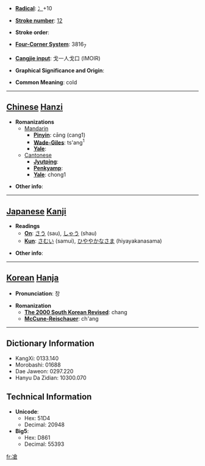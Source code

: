 * '''[[Wiktionary:Chinese radical index| Radical]]''': [[Wiktionary:Chinese radical index 冫|冫]]+10

* '''[[Wiktionary:Chinese total strokes index|Stroke number]]''': [[Wiktionary:Chinese total strokes index 12|12]]

* '''Stroke order''': 

* '''[[Wiktionary:Chinese four corner index|Four-Corner System]]''': 3816<sub>7</sub>

* '''[[Wiktionary:Chinese Cangjie index|Cangjie input]]''': 戈一人戈口 (IMOIR)

* '''Graphical Significance and Origin''': 

* '''Common Meaning''': cold

----

== [[Chinese]] [[Hanzi]] ==

* '''Romanizations'''
** [[Mandarin]]
*** '''[[Pinyin]]''': cāng (cang1)
*** '''[[Wade-Giles]]''': ts'ang<sup>1</sup>
*** '''[[Yale]]''': 
**[[Cantonese]]
***'''[[Jyutping]]''':
***'''[[Penkyamp]]''': 
***'''[[Yale]]''': chong1

* '''Other info''': 

----

== [[Japanese]] [[Kanji]] ==

* '''Readings'''
** '''[[On]]''': [[さう]] (sau), [[しゃう]] (shau)
** '''[[Kun]]''': [[さむい]] (samui), [[ひややかなさま]] (hiyayakanasama)

* '''Other info''':  

----

== [[Korean]] [[Hanja]] ==

* '''Pronunciation''': 창

* '''Romanization'''
** '''[[The 2000 South Korean Revised Romanization|The 2000 South Korean Revised]]''': chang
** '''[[McCune-Reischauer]]''': ch'ang

----

== Dictionary Information ==

* KangXi: 0133.140
* Morobashi: 01688
* Dae Jaweon: 0297.220
* Hanyu Da Zidian: 10300.070

== Technical Information ==

* '''Unicode''':
** Hex: 51D4
** Decimal: 20948
* '''Big5''':
** Hex: D861
** Decimal: 55393

[[fr:凔]]